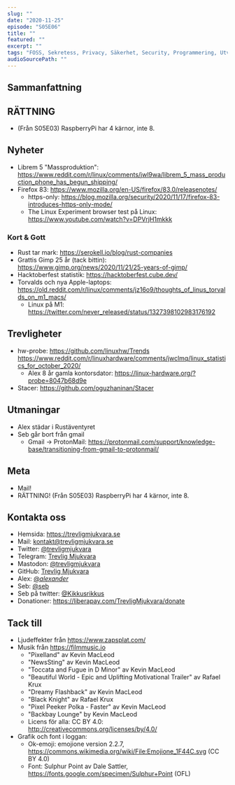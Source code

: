 ```yaml
---
slug: ""
date: "2020-11-25"
episode: "S05E06"
title: ""
featured: ""
excerpt: ""
tags: "FOSS, Sekretess, Privacy, Säkerhet, Security, Programmering, Utveckling, Mjukvara, PinePhone, Technology, Linux, Open Source"
audioSourcePath: ""
---
```

## Sammanfattning

## RÄTTNING
- (Från S05E03) RaspberryPi har 4 kärnor, inte 8.

## Nyheter
- Librem 5 "Massproduktion": https://www.reddit.com/r/linux/comments/jwl9wa/librem_5_mass_production_phone_has_begun_shipping/
- Firefox 83: https://www.mozilla.org/en-US/firefox/83.0/releasenotes/
  - https-only: https://blog.mozilla.org/security/2020/11/17/firefox-83-introduces-https-only-mode/
  - The Linux Experiment browser test på Linux: https://www.youtube.com/watch?v=DPVrjH1mkkk

### Kort & Gott 
- Rust tar mark: https://serokell.io/blog/rust-companies
- Grattis Gimp 25 år (tack bittin): https://www.gimp.org/news/2020/11/21/25-years-of-gimp/
- Hacktoberfest statistik: https://hacktoberfest.cube.dev/
- Torvalds och nya Apple-laptops: https://old.reddit.com/r/linux/comments/jz16o9/thoughts_of_linus_torvalds_on_m1_macs/
  - Linux på M1: https://twitter.com/never_released/status/1327398102983176192

## Trevligheter
- hw-probe: https://github.com/linuxhw/Trends https://www.reddit.com/r/linuxhardware/comments/jwclmq/linux_statistics_for_october_2020/
  - Alex 8 år gamla kontorsdator: https://linux-hardware.org/?probe=8047b68d9e
- Stacer: https://github.com/oguzhaninan/Stacer      

## Utmaningar
- Alex städar i Rustäventyret
- Seb går bort från gmail
  - Gmail -> ProtonMail: https://protonmail.com/support/knowledge-base/transitioning-from-gmail-to-protonmail/

## Meta
- Mail!
- RÄTTNING! (Från S05E03) RaspberryPi har 4 kärnor, inte 8.

## Kontakta oss
- Hemsida: https://trevligmjukvara.se
- Mail: kontakt@trevligmjukvara.se
- Twitter: [@trevligmjukvara](https://twitter.com/trevligmjukvara)
- Telegram: [Trevlig Mjukvara](https://t.me/trevligmjukvara)
- Mastodon: [@trevligmjukvara](https://mastodon.linuxkompis.se/@trevligmjukvara)
- GitHub: [Trevlig Mjukvara](https://github.com/trevligmjukvara)
- Alex: [@_alexander_](https://mastodon.online/@_alexander_)
- Seb: [@seb](https://social.gelotte.dev/@seb)
- Seb på twitter: [@Kikkusrikkus](https://twitter.com/Kikkusrikkus)
- Donationer: https://liberapay.com/TrevligMjukvara/donate

## Tack till
- Ljudeffekter från https://www.zapsplat.com/
- Musik från https://filmmusic.io
  - "Pixelland" av Kevin MacLeod
  - "NewsSting" av Kevin MacLeod
  - "Toccata and Fugue in D Minor" av Kevin MacLeod
  - "Beautiful World - Epic and Uplifting Motivational Trailer" av Rafael Krux
  - "Dreamy Flashback" av Kevin MacLeod
  - "Black Knight" av Rafael Krux
  - "Pixel Peeker Polka - Faster" av Kevin MacLeod
  - "Backbay Lounge" by Kevin MacLeod
  - Licens för alla: CC BY 4.0: http://creativecommons.org/licenses/by/4.0/
- Grafik och font i loggan:
  - Ok-emoji: emojione version 2.2.7, https://commons.wikimedia.org/wiki/File:Emojione_1F44C.svg (CC BY 4.0)
  - Font: Sulphur Point av Dale Sattler, https://fonts.google.com/specimen/Sulphur+Point (OFL)
